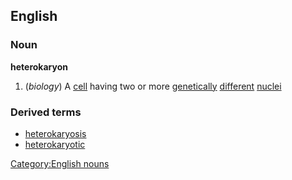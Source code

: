 ==English==
===Noun===
'''heterokaryon'''
#(''biology'') A [[cell]] having two or more [[genetically]] [[different]] [[nuclei]]
===Derived terms===
*[[heterokaryosis]]
*[[heterokaryotic]]
[[Category:English nouns]]